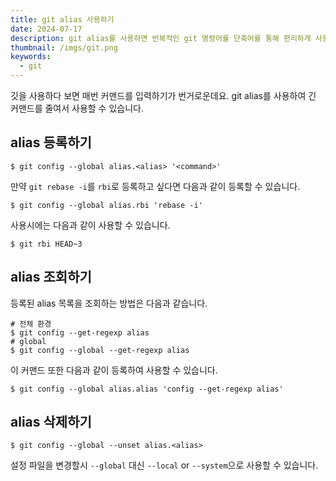 ```yaml
---
title: git alias 사용하기
date: 2024-07-17
description: git alias를 사용하면 반복적인 git 명령어를 단축어를 통해 편리하게 사용할 수 있습니다.
thumbnail: /imgs/git.png
keywords:
  - git
---
```


깃을 사용하다 보면 매번 커맨드를 입력하기가 번거로운데요. git alias를 사용하여 긴 커맨드를 줄여서 사용할 수 있습니다.

## alias 등록하기

```
$ git config --global alias.<alias> '<command>'
```

만약 `git rebase -i`를 `rbi`로 등록하고 싶다면 다음과 같이 등록할 수 있습니다.

```
$ git config --global alias.rbi 'rebase -i'
```

사용시에는 다음과 같이 사용할 수 있습니다.

```
$ git rbi HEAD~3
```

## alias 조회하기

등록된 alias 목록을 조회하는 방법은 다음과 같습니다.

```
# 전체 환경
$ git config --get-regexp alias
# global
$ git config --global --get-regexp alias
```

이 커맨드 또한 다음과 같이 등록하여 사용할 수 있습니다.

```
$ git config --global alias.alias 'config --get-regexp alias'
```

## alias 삭제하기

```
$ git config --global --unset alias.<alias>
```

설정 파일을 변경할시 `--global` 대신 `--local` or `--system`으로 사용할 수 있습니다.
